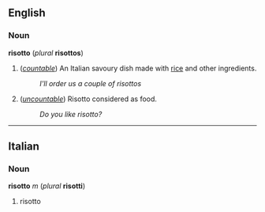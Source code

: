 ==English==
===Noun===
'''risotto''' (''plural'' '''risottos''')

#(''[[countable]]'') An Italian savoury dish made with [[rice]] and other ingredients.
#:''I'll order us a couple of risottos''
#(''[[uncountable]]'') Risotto considered as food.
#:''Do you like risotto?''

----
==Italian==
===Noun===
'''risotto''' ''m'' (''plural'' '''risotti''')

#risotto